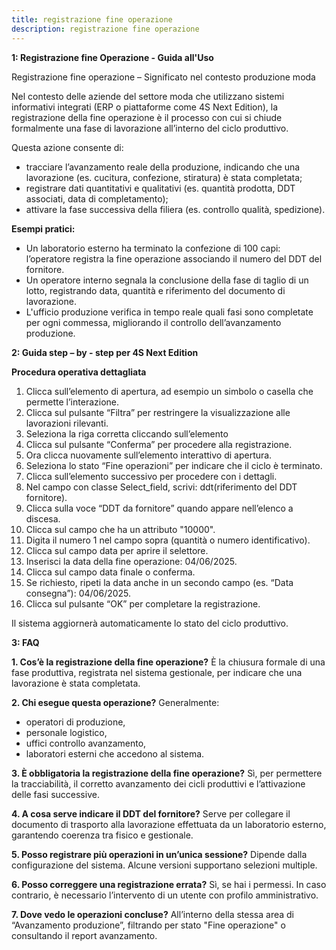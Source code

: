 ```yaml
---
title: registrazione fine operazione
description: registrazione fine operazione
---
```


**1: Registrazione fine Operazione - Guida all'Uso**

Registrazione fine operazione – Significato nel contesto produzione moda

Nel contesto delle aziende del settore moda che utilizzano sistemi informativi integrati (ERP o piattaforme come 4S Next Edition), la registrazione della fine operazione è il processo con cui si chiude formalmente una fase di lavorazione all’interno del ciclo produttivo.

Questa azione consente di:

* tracciare l’avanzamento reale della produzione, indicando che una lavorazione (es. cucitura, confezione, stiratura) è stata completata;
* registrare dati quantitativi e qualitativi (es. quantità prodotta, DDT associati, data di completamento);
* attivare la fase successiva della filiera (es. controllo qualità, spedizione).



**Esempi pratici:**

* Un laboratorio esterno ha terminato la confezione di 100 capi: l’operatore registra la fine operazione associando il numero del DDT del fornitore.
* Un operatore interno segnala la conclusione della fase di taglio di un lotto, registrando data, quantità e riferimento del documento di lavorazione.
* L'ufficio produzione verifica in tempo reale quali fasi sono completate per ogni commessa, migliorando il controllo dell’avanzamento produzione.



**2: Guida step – by - step per 4S Next Edition**

**Procedura operativa dettagliata**

1. Clicca sull’elemento di apertura, ad esempio un simbolo o casella che permette l’interazione.
2. Clicca sul pulsante “Filtra” per restringere la visualizzazione alle lavorazioni rilevanti.
3. Seleziona la riga corretta cliccando sull’elemento
4. Clicca sul pulsante “Conferma” per procedere alla registrazione.
5. Ora clicca nuovamente sull’elemento interattivo di apertura.
6. Seleziona lo stato “Fine operazioni” per indicare che il ciclo è terminato.
7. Clicca sull’elemento successivo per procedere con i dettagli.
8. Nel campo con classe Select\_field, scrivi: ddt(riferimento del DDT fornitore).
9. Clicca sulla voce “DDT da fornitore” quando appare nell’elenco a discesa.
10. Clicca sul campo che ha un attributo "10000".
11. Digita il numero 1 nel campo sopra (quantità o numero identificativo).
12. Clicca sul campo data per aprire il selettore.
13. Inserisci la data della fine operazione: 04/06/2025.
14. Clicca sul campo data finale o conferma.
15. Se richiesto, ripeti la data anche in un secondo campo (es. “Data consegna”): 04/06/2025.
16. Clicca sul pulsante “OK” per completare la registrazione.

Il sistema aggiornerà automaticamente lo stato del ciclo produttivo.



**3: FAQ**&#x20;



**1. Cos’è la registrazione della fine operazione?**
È la chiusura formale di una fase produttiva, registrata nel sistema gestionale, per indicare che una lavorazione è stata completata.

**2. Chi esegue questa operazione?**
Generalmente:

* operatori di produzione,
* personale logistico,
* uffici controllo avanzamento,
* laboratori esterni che accedono al sistema.

**3. È obbligatoria la registrazione della fine operazione?**
Sì, per permettere la tracciabilità, il corretto avanzamento dei cicli produttivi e l’attivazione delle fasi successive.

**4. A cosa serve indicare il DDT del fornitore?**
Serve per collegare il documento di trasporto alla lavorazione effettuata da un laboratorio esterno, garantendo coerenza tra fisico e gestionale.

**5. Posso registrare più operazioni in un’unica sessione?**
Dipende dalla configurazione del sistema. Alcune versioni supportano selezioni multiple.

**6. Posso correggere una registrazione errata?**
Sì, se hai i permessi. In caso contrario, è necessario l’intervento di un utente con profilo amministrativo.

**7. Dove vedo le operazioni concluse?**
All’interno della stessa area di “Avanzamento produzione”, filtrando per stato "Fine operazione" o consultando il report avanzamento.